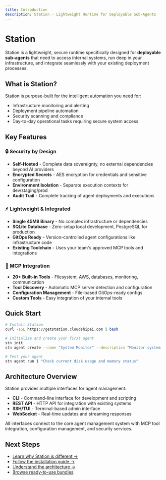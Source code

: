 ```yaml
---
title: Introduction
description: Station - Lightweight Runtime for Deployable Sub-Agents
---
```


# Station

Station is a lightweight, secure runtime specifically designed for **deployable sub-agents** that need to access internal systems, run deep in your infrastructure, and integrate seamlessly with your existing deployment processes.

## What is Station?

Station is purpose-built for the intelligent automation you need for:
- Infrastructure monitoring and alerting
- Deployment pipeline automation
- Security scanning and compliance
- Day-to-day operational tasks requiring secure system access

## Key Features

### 🔒 Security by Design
- **Self-Hosted** - Complete data sovereignty, no external dependencies beyond AI providers
- **Encrypted Secrets** - AES encryption for credentials and sensitive configuration
- **Environment Isolation** - Separate execution contexts for dev/staging/prod
- **Audit Trail** - Complete tracking of agent deployments and executions

### ⚡ Lightweight & Integrated
- **Single 45MB Binary** - No complex infrastructure or dependencies
- **SQLite Database** - Zero-setup local development, PostgreSQL for production
- **GitOps Ready** - Version-controlled agent configurations like infrastructure code
- **Existing Toolchain** - Uses your team's approved MCP tools and integrations

### 🔧 MCP Integration
- **20+ Built-in Tools** - Filesystem, AWS, databases, monitoring, communication
- **Tool Discovery** - Automatic MCP server detection and configuration
- **Configuration Management** - File-based GitOps-ready configs
- **Custom Tools** - Easy integration of your internal tools

## Quick Start

```bash
# Install Station
curl -sSL https://getstation.cloudshipai.com | bash

# Initialize and create your first agent
stn init
stn agent create --name "System Monitor" --description "Monitor system resources"

# Test your agent
stn agent run 1 "Check current disk usage and memory status"
```

## Architecture Overview

Station provides multiple interfaces for agent management:

- **CLI** - Command-line interface for development and scripting
- **REST API** - HTTP API for integration with existing systems  
- **SSH/TUI** - Terminal-based admin interface
- **WebSocket** - Real-time updates and streaming responses

All interfaces connect to the core agent management system with MCP tool integration, configuration management, and security services.

## Next Steps

- [Learn why Station is different →](/en/why-station)
- [Follow the installation guide →](/en/installation)  
- [Understand the architecture →](/en/architecture)
- [Browse ready-to-use bundles](https://cloudshipai.github.io/registry)